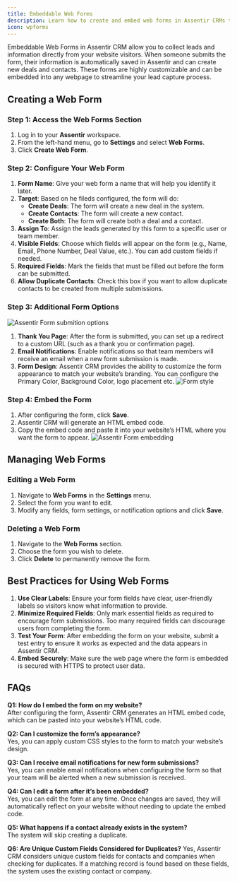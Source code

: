 ```yaml
---
title: Embeddable Web Forms
description: Learn how to create and embed web forms in Assentir CRMs to collect leads and deal information seamlessly.
icon: wpforms
---
```


Embeddable Web Forms in Assentir CRM allow you to collect leads and information directly from your website visitors. When someone submits the form, their information is automatically saved in Assentir and can create new deals and contacts. These forms are highly customizable and can be embedded into any webpage to streamline your lead capture process.

## Creating a Web Form

### Step 1: Access the Web Forms Section

1. Log in to your **Assentir** workspace.
2. From the left-hand menu, go to **Settings** and select **Web Forms**.
3. Click **Create Web Form**.

### Step 2: Configure Your Web Form

1. **Form Name**: Give your web form a name that will help you identify it later.
2. **Target**: Based on he fileds configured, the form will do:
   - **Create Deals**: The form will create a new deal in the system.
   - **Create Contacts**: The form will create a new contact.
   - **Create Both**: The form will create both a deal and a contact.
3. **Assign To**: Assign the leads generated by this form to a specific user or team member.
4. **Visible Fields**: Choose which fields will appear on the form (e.g., Name, Email, Phone Number, Deal Value, etc.). You can add custom fields if needed.
5. **Required Fields**: Mark the fields that must be filled out before the form can be submitted.
6. **Allow Duplicate Contacts**: Check this box if you want to allow duplicate contacts to be created from multiple submissions.

### Step 3: Additional Form Options
![Assentir Form submition options](/images/forms/submition.png)
1. **Thank You Page**: After the form is submitted, you can set up a redirect to a custom URL (such as a thank you or confirmation page).
2. **Email Notifications**: Enable notifications so that team members will receive an email when a new form submission is made. 
3. **Form Design**: Assentir CRM provides the ability to customize the form appearance to match your website’s branding.
    You can configure the Primary Color, Background Color, logo placement etc. ![Form style](/images/forms/style.png)

### Step 4: Embed the Form

1. After configuring the form, click **Save**.
2. Assentir CRM will generate an HTML embed code.
3. Copy the embed code and paste it into your website’s HTML where you want the form to appear.
![Assentir Form embedding](/images/forms/embed.png)

## Managing Web Forms

### Editing a Web Form

1. Navigate to **Web Forms** in the **Settings** menu.
2. Select the form you want to edit.
3. Modify any fields, form settings, or notification options and click **Save**.

### Deleting a Web Form

1. Navigate to the **Web Forms** section.
2. Choose the form you wish to delete.
3. Click **Delete** to permanently remove the form.

## Best Practices for Using Web Forms

1. **Use Clear Labels**: Ensure your form fields have clear, user-friendly labels so visitors know what information to provide.
2. **Minimize Required Fields**: Only mark essential fields as required to encourage form submissions. Too many required fields can discourage users from completing the form.
3. **Test Your Form**: After embedding the form on your website, submit a test entry to ensure it works as expected and the data appears in Assentir CRM.
4. **Embed Securely**: Make sure the web page where the form is embedded is secured with HTTPS to protect user data.

## FAQs

**Q1: How do I embed the form on my website?**  
After configuring the form, Assentir CRM generates an HTML embed code, which can be pasted into your website’s HTML code.

**Q2: Can I customize the form’s appearance?**  
Yes, you can apply custom CSS styles to the form to match your website’s design.

**Q3: Can I receive email notifications for new form submissions?**  
Yes, you can enable email notifications when configuring the form so that your team will be alerted when a new submission is received.

**Q4: Can I edit a form after it’s been embedded?**  
Yes, you can edit the form at any time. Once changes are saved, they will automatically reflect on your website without needing to update the embed code.

**Q5: What happens if a contact already exists in the system?**  
The system will skip creating a duplicate.

**Q6: Are Unique Custom Fields Considered for Duplicates?**
Yes, Assentir CRM considers unique custom fields for contacts and companies when checking for duplicates. If a matching record is found based on these fields, the system uses the existing contact or company.